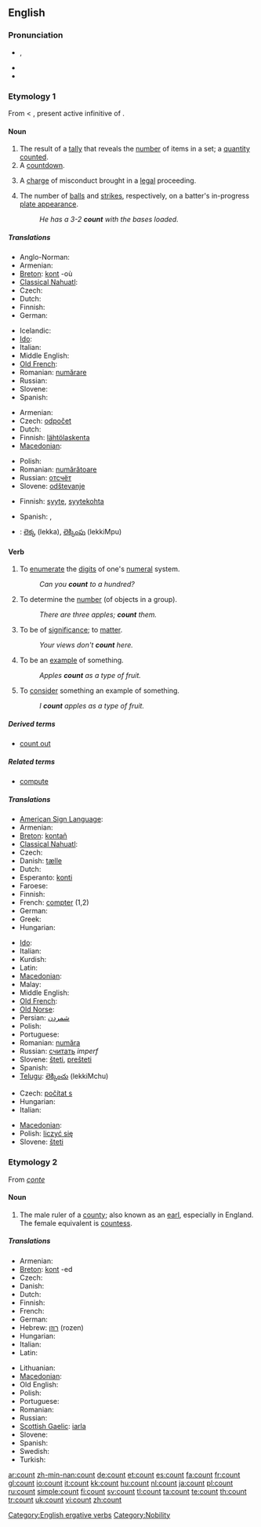 {{wikipedia|dab=count (disambiguation)}}
==English==

===Pronunciation===
* {{IPA|/kaʊnt/}}, {{SAMPA|/kAUnt/}}
* {{audio|en-us-count.ogg|Audio (US)}}
* {{rhymes|aʊnt}}

===Etymology 1===
From {{etyl|fro}} {{term|conter||add up; tell a story|lang=fro}} < {{etyl|la}} {{term|computare|lang=la}}, present active infinitive of {{term|computo|computō|compute|lang=la}}.

====Noun====
{{en-noun}}

# The result of a [[tally]] that reveals the [[number]] of items in a set; a [[quantity]] [[counted]].
# A [[countdown]].
# {{legal}} A [[charge]] of misconduct brought in a [[legal]] proceeding.
# {{baseball}} The number of [[balls]] and [[strikes]], respectively, on a batter's in-progress [[plate appearance]].
#: ''He has a 3-2 '''count''' with the bases loaded.''

=====Translations=====
{{trans-top|the result of a tally that reveals the number of items in a set}}
* Anglo-Norman: {{tø|xno|counte}}
* Armenian: {{t-|hy|հաշվարկ|tr=hašvark|sc=Armn|xs=Armenian}}
* [[Breton]]: [[kont]] {{f}} -où {{p}}
* [[Classical Nahuatl]]: {{tø|nci|pōhualli}}
* Czech: {{t+|cs|počet|n}}
* Dutch: {{t-|nl|telling|f}}
* Finnish: {{t+|fi|määrä}}
* German: {{t+|de|Anzahl|g=f}}
{{trans-mid}}
* Icelandic: {{t|is|telja}}
* [[Ido]]: {{t|io|konto}}
* Italian: {{t-|it|contatore|g=m}}
* Middle English: {{tø|enm|counte}}
* [[Old French]]: {{tø|fro|conte}}
* Romanian: [[numărare]] {{f}}
* Russian: {{t+|ru|счёт|sc=Cyrl}}
* Slovene: {{t-|sl|rezultat|m}}
* Spanish: {{t-|es|conteo|g=m}}
{{trans-bottom}}

{{trans-top|a countdown}}
* Armenian: {{t-|hy|հաշվարկ|tr=hašvark|sc=Armn|xs=Armenian}}
* Czech: [[odpočet]] {{n}}
* Dutch: {{t-|nl|aftelling|f}}
* Finnish: [[lähtölaskenta]]
* [[Macedonian]]: {{t|mk|одбројување|n|tr=odbrojúvanje|sc=Cyrl|xs=Macedonian}}
{{trans-mid}}
* Polish: {{t+|pl|odliczanie|n}}
* Romanian: [[numărătoare]] {{f}}
* Russian: [[отсчёт]]
* Slovene: [[odštevanje]] {{n}}
{{trans-bottom}}

{{trans-top|a charge of misconduct}}
* Finnish: [[syyte]], [[syytekohta]]
{{trans-mid}}
* Spanish: {{t+|es|punto|m}}, {{t+|es|cargo|m}}
{{trans-bottom}}

{{checktrans-top}}
* {{ttbc|Telugu}}: [[లెక్క]] (lekka), [[లెక్కింపు]] (lekkiMpu)
{{trans-bottom}}

====Verb====
{{en-verb}}

# {{intransitive}} To [[enumerate]] the [[digit]]s of one's [[numeral]] system.
#: ''Can you '''count''' to a hundred?''
# {{transitive}} To determine the [[number]] (of objects in a group).
#: ''There are three apples; '''count''' them.''
# {{intransitive}} To be of [[significance]]; to [[matter]].
#: ''Your views don't '''count''' here.''
# {{intransitive}} To be an [[example]] of something.
#: ''Apples '''count''' as a type of fruit.''
# {{transitive}} To [[consider]] something an example of something.
#: ''I '''count''' apples as a type of fruit.''

=====Derived terms=====
* [[count out]]

=====Related terms=====
* [[compute]]

=====Translations=====
{{trans-top|to enumerate or determine number}}
* [[American Sign Language]]: {{tø|ase|FlatF@BasePalm-PalmDown-FlatB@CenterChesthigh-PalmUp FlatF@InFinger-PalmDown-FlatB@CenterChesthigh|xs=American Sign Language}}
* Armenian: {{t-|hy|հաշվել|tr=hašvel|sc=Armn|xs=Armenian}}
* [[Breton]]: [[kontañ]]
* [[Classical Nahuatl]]: {{tø|nci|pōhua}}
* Czech: {{t+|cs|počítat}}
* Danish: [[tælle]]
* Dutch: {{t+|nl|tellen}}
* Esperanto: [[konti]]
* Faroese: {{t|fo|telja}}
* Finnish: {{t+|fi|laskea}}
* French: [[compter]] (1,2)
* German: {{t+|de|zählen}}
* Greek: {{t+|el|μετράω|tr=metráo|sc=Grek}}
* Hungarian: {{t+|hu|számol}}
{{trans-mid}}
* [[Ido]]: {{t|io|kontar}}
* Italian: {{t+|it|contare}}
* Kurdish: {{t|ku|ژماردن|tr=jmardin|sc=ku-Arab}}
* Latin: {{t|la|computare|alt=computāre}}
* [[Macedonian]]: {{t|mk|брои|tr=brói|sc=Cyrl|xs=Macedonian}}
* Malay: {{t+|ms|kira|xs=Malay}}
* Middle English: {{tø|enm|counten}}
* [[Old French]]: {{tø|fro|conter}}
* [[Old Norse]]: {{tø|non|telja}}
* Persian: [[شمردن]]
* Polish: {{t+|pl|liczyć}}
* Portuguese: {{t+|pt|contar}}
* Romanian: [[număra]]
* Russian: [[считать]] ''imperf''
* Slovene: [[šteti]], [[prešteti]]
* Spanish: {{t+|es|contar}}
* [[Telugu]]: [[లెక్కించు]] (lekkiMchu)
{{trans-bottom}}

{{trans-top|to be of significance; to matter}}
* Czech: [[počítat s]]
* Hungarian: {{t+|hu|számít}}
* Italian: {{t+|it|contare}}
{{trans-mid}}
* [[Macedonian]]: {{t|mk|се важи|tr=se váži|sc=Cyrl|xs=Macedonian}}
* Polish: [[liczyć się]]
* Slovene: [[šteti]]
{{trans-bottom}}

===Etymology 2===
{{wikipedia}}
From {{etyl|fro}} ''[[conte]]''

====Noun====
{{en-noun}}

# The male ruler of a [[county]]; also known as an [[earl]], especially in England. The female equivalent is [[countess]].

=====Translations=====
{{trans-top|the male ruler of a county}}
* Armenian: {{t-|hy|կոմս|tr=koms|sc=Armn|xs=Armenian}}
* [[Breton]]: [[kont]] {{m}} -ed {{p}}
* Czech: {{t-|cs|hrabě|n}}
* Danish: {{t-|da|greve|c}}
* Dutch: {{t+|nl|graaf|m}}
* Finnish: {{t+|fi|kreivi}}
* French: {{t+|fr|comte|m}}
* German: {{t+|de|Graf|m}}
* Hebrew: [[רוזן]] (rozen) {{m}}
* Hungarian: {{t+|hu|gróf}}
* Italian: {{t+|it|conte}}
* Latin: {{t-|la|comes|m}}
{{trans-mid}}
* Lithuanian: {{t-|lt|grafas|m|xs=Lithuanian}}
* [[Macedonian]]: {{t|mk|гроф|m|tr=grof|sc=Cyrl|xs=Macedonian}}
* Old English: {{t-|ang|eorl|m|xs=Old English}}
* Polish: {{t+|pl|hrabia|m}}
* Portuguese: {{t+|pt|conde|m}}
* Romanian: {{t-|ro|conte|m}}
* Russian: {{t+|ru|граф|m|tr=graf|sc=Cyrl}}
* [[Scottish Gaelic]]: [[iarla]] {{m}}
* Slovene: {{t+|sl|grof|m}}
* Spanish: {{t-|es|conde|m}}
* Swedish: {{t+|sv|greve}}
* Turkish: {{t+|tr|kont|m}}
{{trans-bottom}}

[[Category:English ergative verbs]]
[[Category:Nobility]]

[[ar:count]]
[[zh-min-nan:count]]
[[de:count]]
[[et:count]]
[[es:count]]
[[fa:count]]
[[fr:count]]
[[gl:count]]
[[io:count]]
[[it:count]]
[[kk:count]]
[[hu:count]]
[[nl:count]]
[[ja:count]]
[[pl:count]]
[[ru:count]]
[[simple:count]]
[[fi:count]]
[[sv:count]]
[[tl:count]]
[[ta:count]]
[[te:count]]
[[th:count]]
[[tr:count]]
[[uk:count]]
[[vi:count]]
[[zh:count]]